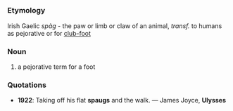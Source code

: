 =={{en}}==
===Etymology===
Irish Gaelic ''spàg'' - the paw or limb or claw of an animal, ''transf.'' to humans as pejorative or for [[club-foot]]

===Noun===
# a pejorative term for a foot

===Quotations===
*'''1922''': Taking off his flat '''spaugs''' and the walk. &mdash; James Joyce, '''Ulysses'''